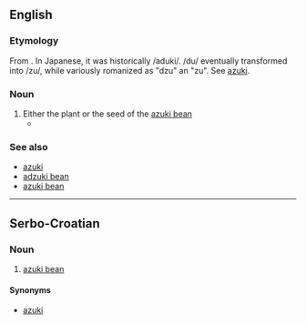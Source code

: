 ==English==
{{wikipedia|Azuki bean|adzuki}}

===Etymology===
From {{etyl|ja|en}} {{term|小豆|tr=azuki|lang=ja}}. In Japanese, it was historically /aduki/. /du/ eventually transformed into /zu/, while variously romanized as "dzu" an "zu". See [[azuki]].

===Noun===
{{en-noun}}

# Either the plant or the seed of the [[azuki bean]]
#* {{quote-book|2003|Carla Emery|The Encyclopedia of Country Living|url=http://books.google.com/books?id=8vqp_XLfNKYC|edition=9th ed.|page=289|isbn=157061377X
|passage='''Adzukis''' need 118 days to start bearing. }}

===See also===
* [[azuki]]
* [[adzuki bean]]
* [[azuki bean]]

----

==Serbo-Croatian==

===Noun===
{{sh-noun|r|g=m|адзуки}}

# [[azuki bean]]

====Synonyms====
* [[azuki#Serbo-Croatian|azuki]]